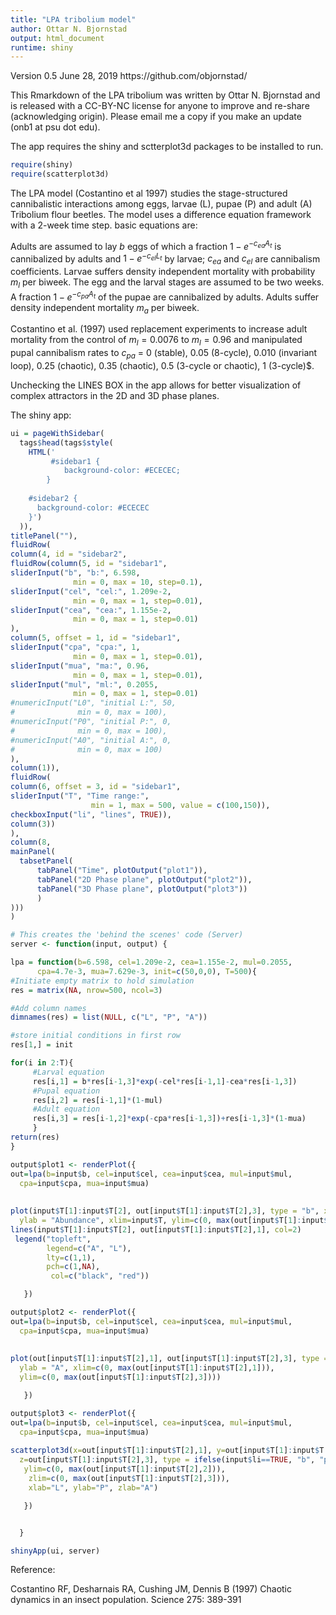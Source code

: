 ```yaml
---
title: "LPA tribolium model"
author: Ottar N. Bjornstad
output: html_document
runtime: shiny
---
```


Version 0.5 June 28, 2019 
https://github.com/objornstad/

This Rmarkdown of the LPA tribolium was written by Ottar N. Bjornstad and is released with a CC-BY-NC license for anyone to improve and re-share (acknowledging origin). Please email me a copy if you make an update (onb1 at psu dot edu).

The app requires the shiny and sctterplot3d packages to be installed to run. 
```r
require(shiny)
require(scatterplot3d)
```

The LPA model (Costantino et al 1997) studies the stage-structured cannibalistic interactions among eggs, larvae (L), pupae (P) and adult (A) Tribolium flour beetles. The model uses a difference equation framework with a 2-week time step. basic equations are:
\begin{align}
L_{t+1} & = \underbrace{b A_t}_{\mbox{eggs}} \underbrace{e^{-c_{ea} A_t} e^{-c_{el}L_t}}_{\mbox{not cannibalized}}\\
P_{t+1} & =   L_t  \underbrace{(1-m_l) }_{\mbox{not died}}\\
A_{t+1} & =   P_t  \underbrace{e^{-c_{pa} A_t}}_{\mbox{not cannibalized}} + \underbrace{(1-m_a) A_t}_{\mbox{not died}}
\end{align}

Adults are assumed to lay $b$ eggs of which a fraction $1-e^{-c_{ea} A_t}$ is cannibalized by adults and $1-e^{-c_{el}L_t}$ by larvae; $c_{ea}$ and $c_{el}$ are cannibalism coefficients. Larvae suffers density independent mortality with probability $m_l$ per biweek. The egg and the larval stages are assumed to be two weeks. A fraction $1-e^{-c_{pa} A_t}$ of the pupae are cannibalized by adults. Adults suffer density independent mortality $m_a$ per biweek.

Costantino et al. (1997) used replacement experiments to increase adult mortality from the control of $m_l = 0.0076$ to $m_l = 0.96$ and manipulated pupal cannibalism rates to $c_{pa}$ = 0 (stable), 0.05 (8-cycle), 0.010 (invariant loop), 0.25 (chaotic), 0.35 (chaotic), 0.5 (3-cycle or chaotic), 1 (3-cycle)$.

Unchecking the LINES BOX in the app allows for better visualization of complex attractors in the 2D and 3D phase planes.

The  shiny app:

```r
ui = pageWithSidebar(
  tags$head(tags$style(
    HTML('
         #sidebar1 {
            background-color: #ECECEC;
        }
    
    #sidebar2 {
      background-color: #ECECEC
    }')
  )),
titlePanel(""),
fluidRow(
column(4, id = "sidebar2",
fluidRow(column(5, id = "sidebar1",
sliderInput("b", "b:", 6.598,
              min = 0, max = 10, step=0.1),
sliderInput("cel", "cel:", 1.209e-2,
              min = 0, max = 1, step=0.01),
sliderInput("cea", "cea:", 1.155e-2,
              min = 0, max = 1, step=0.01)
),
column(5, offset = 1, id = "sidebar1",
sliderInput("cpa", "cpa:", 1,
              min = 0, max = 1, step=0.01),
sliderInput("mua", "ma:", 0.96,
              min = 0, max = 1, step=0.01),
sliderInput("mul", "ml:", 0.2055,
              min = 0, max = 1, step=0.01)
#numericInput("L0", "initial L:", 50,
#              min = 0, max = 100),
#numericInput("P0", "initial P:", 0,
#              min = 0, max = 100),
#numericInput("A0", "initial A:", 0,
#              min = 0, max = 100)
),
column(1)),
fluidRow(
column(6, offset = 3, id = "sidebar1",
sliderInput("T", "Time range:",
                  min = 1, max = 500, value = c(100,150)),
checkboxInput("li", "lines", TRUE)),
column(3))
),
column(8, 
mainPanel(
  tabsetPanel(
      tabPanel("Time", plotOutput("plot1")), 
      tabPanel("2D Phase plane", plotOutput("plot2")),   
      tabPanel("3D Phase plane", plotOutput("plot3"))
      )
)))
)

# This creates the 'behind the scenes' code (Server)
server <- function(input, output) {

lpa = function(b=6.598, cel=1.209e-2, cea=1.155e-2, mul=0.2055, 
      cpa=4.7e-3, mua=7.629e-3, init=c(50,0,0), T=500){
#Initiate empty matrix to hold simulation
res = matrix(NA, nrow=500, ncol=3)

#Add column names
dimnames(res) = list(NULL, c("L", "P", "A"))

#store initial conditions in first row
res[1,] = init

for(i in 2:T){
     #Larval equation
     res[i,1] = b*res[i-1,3]*exp(-cel*res[i-1,1]-cea*res[i-1,3])
     #Pupal equation
     res[i,2] = res[i-1,1]*(1-mul)
     #Adult equation
     res[i,3] = res[i-1,2]*exp(-cpa*res[i-1,3])+res[i-1,3]*(1-mua)
     }
return(res)
}

output$plot1 <- renderPlot({
out=lpa(b=input$b, cel=input$cel, cea=input$cea, mul=input$mul,
  cpa=input$cpa, mua=input$mua)
 
 
plot(input$T[1]:input$T[2], out[input$T[1]:input$T[2],3], type = "b", xlab = "Week", 
  ylab = "Abundance", xlim=input$T, ylim=c(0, max(out[input$T[1]:input$T[2],c(1,3)])))
lines(input$T[1]:input$T[2], out[input$T[1]:input$T[2],1], col=2)
 legend("topleft",
        legend=c("A", "L"),
        lty=c(1,1),
        pch=c(1,NA),
         col=c("black", "red"))

   })

output$plot2 <- renderPlot({
out=lpa(b=input$b, cel=input$cel, cea=input$cea, mul=input$mul,
  cpa=input$cpa, mua=input$mua)
 
 
plot(out[input$T[1]:input$T[2],1], out[input$T[1]:input$T[2],3], type = ifelse(input$li==TRUE, "b", "p"), xlab = "L", 
  ylab = "A", xlim=c(0, max(out[input$T[1]:input$T[2],1])), 
  ylim=c(0, max(out[input$T[1]:input$T[2],3])))

   })

output$plot3 <- renderPlot({
out=lpa(b=input$b, cel=input$cel, cea=input$cea, mul=input$mul,
  cpa=input$cpa, mua=input$mua)
 
scatterplot3d(x=out[input$T[1]:input$T[2],1], y=out[input$T[1]:input$T[2],2], 
  z=out[input$T[1]:input$T[2],3], type = ifelse(input$li==TRUE, "b", "p"), xlim=c(0, max(out[input$T[1]:input$T[2],1])),
   ylim=c(0, max(out[input$T[1]:input$T[2],2])),
    zlim=c(0, max(out[input$T[1]:input$T[2],3])),
    xlab="L", ylab="P", zlab="A")

   })


  }

shinyApp(ui, server)
```

Reference:

Costantino RF, Desharnais RA, Cushing JM, Dennis B (1997) Chaotic dynamics 
            in an insect population. Science 275: 389-391